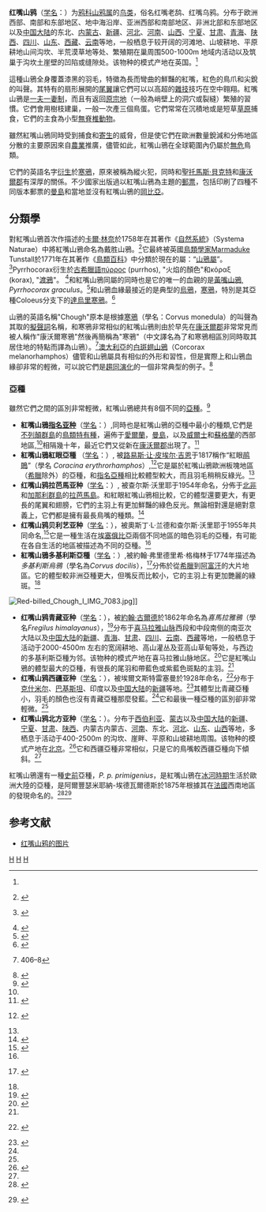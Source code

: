 {{Speciesbox
| image = Pyrrhocorax pyrrhocorax -standing-8.jpg
| image_caption = [[加那利群島|加那利群島]]的[[拉芭馬島|拉芭馬島]]的红嘴山鸦亚种（学名''P. p. barbarus''）
| status = LC
| status_system = iucn3.1
| status_ref =<ref name= IUCN>{{IUCN2008|id=146638|title = ''Pyrrhocorax pyrrhocorax''| assessors =BirdLife International|year=2009|downloaded=4 November 2009 }}</ref>
| taxon= Pyrrhocorax pyrrhocorax
| authority = ([[卡尔·林奈|Linnaeus]], 1758)<ref name='id2933'>{{cite web| url =http://www.bioinfo.cn/db05/BjdwSpecies.php?action=view&id=2933| title =红嘴山鸦| work =《中国动物物种编目数据库》| publisher =中国科学院微生物研究所| author =中国科学院动物研究所| accessdate =2009-04-04| deadurl =yes| archiveurl =https://web.archive.org/web/20160305102402/http://www.bioinfo.cn/db05/BjdwSpecies.php?action=view&id=2933| archivedate =2016-03-05}}</ref>
| range_map = Chough range map.png
| range_map_caption = 地图中的绿色地区为其大概分布地
}}

'''红嘴山鸦'''（[[学名|学名]]：{{lang|la|''Pyrrhocorax pyrrhocorax''}}）为[[鸦科|鸦科]][[山鸦属|山鸦属]]的[[鸟类|鸟类]]，俗名红嘴老鸹、红嘴乌鸦。分布于欧洲西部、南部和东部地区、地中海沿岸、亚洲西部和南部地区、非洲北部和东部地区以及[[中国大陆|中国大陆]]的东北、[[内蒙古|内蒙古]]、[[新疆|新疆]]、[[河北|河北]]、[[河南|河南]]、[[山西|山西]]、[[宁夏|宁夏]]、[[甘肃|甘肃]]、[[青海|青海]]、[[陕西|陕西]]、[[四川|四川]]、[[山东|山东]]、[[西藏|西藏]]、[[云南|云南]]等地，一般栖息于较开阔的河滩地、山坡耕地、平原耕地山间沟坎、半荒漠草地等处、繁殖期在巢周围500-1000m 地域内活动以及筑巢于沟坎土崖壁的凹陷或缝隙处。该物种的模式产地在英国。<ref name='id2933'/>

這種山鴉全身覆蓋漆黑的羽毛，特徵為長而彎曲的鮮豔的紅嘴，紅色的鳥爪和尖銳的叫聲。其特有的扇形展開的[[尾翼|尾翼]]讓它們可以以高超的[[雜技|雜技]]技巧在空中翱翔。紅嘴山鴉是[[一夫一妻制|一夫一妻制]]，而且有返回[[原宗地|原宗地]]（一般為峭壁上的洞穴或裂縫）繁殖的習慣。它們會用樹枝建巢，一般一次產三個鳥蛋。它們常常在沉積地或是短草[[草原|草原]]捕食，它們的主食為小型[[無脊椎動物|無脊椎動物]]。

雖然紅嘴山鴉同時受到捕食和[[寄生|寄生]]的威脅，但是使它們在歐洲數量銳減和分佈地區分散的主要原因來自[[農業|農業]]推廣，儘管如此，紅嘴山鴉在全球範圍內仍屬於[[無危|無危]]鳥類。

它們的英語名字[[衍生|衍生]]於[[寒鴉|寒鴉]]，原來被稱為縱火犯，同時和聖[[托馬斯·貝克特|托馬斯·貝克特]]和[[康沃爾郡|康沃爾郡]]有深厚的關係。不少國家出版過以紅嘴山鴉為主題的[[郵票|郵票]]，包括印刷了四種不同版本郵票的[[曼島|曼島]]和當地並沒有紅嘴山鴉的[[岡比亞|岡比亞]]。

== 分類學 ==
對紅嘴山鴉首次作描述的[[卡爾·林奈|卡爾·林奈]]於1758年在其著作《[[自然系統|自然系統]]》（Systema Naturae）中將紅嘴山鴉命名為戴胜山鴉。<ref>{{la icon}} {{cite book | last=Linnaeus | first=C | authorlink=Carolus Linnaeus | title=Systema naturae per regna tria naturae, secundum classes, ordines, genera, species, cum characteribus, differentiis, synonymis, locis. Tomus I. Editio decima, reformata. | publisher=Holmiae. (Laurentii Salvii). | year=1758| quote = U. atra, rostro pedibusque rubris |pages=118}}</ref>它最終被英國[[鳥類學家|鳥類學家]]Marmaduke Tunstall於1771年在其著作《[[鳥類百科|鳥類百科]]》中分類於現在的屬：“[[山鴉屬|山鴉屬]]”。<ref>{{la icon}} {{cite book | last=Tunstall | first=Marmaduke  | authorlink= Marmaduke Tunstall | title= Ornithologia Britannica: seu Avium omnium Britannicarum tam terrrestrium, quam aquaticarum catalogus, sermone Latino, Anglico et Gallico redditus | publisher=London, J. Dixwell | year=1771| quote = |pages=2}}</ref>Pyrrhocorax衍生於[[古希臘語|古希臘語]]πύρρος (purrhos), "火焰的顏色"和κόραξ (korax), "[[渡鴉|渡鴉]]"。 <ref name = BTO>{{cite web |title= Chough '' Pyrrhocorax pyrrhocorax '' [Linnaeus, 1758] |work= BTO''Web'' BirdFacts |url= http://blx1.bto.org/birdfacts/results/bob15590.htm |publisher= British Trust for Ornithology |accessdate= 2008-02-06 |archive-date= 2007-12-24 |archive-url= https://web.archive.org/web/20071224213534/http://blx1.bto.org/birdfacts/results/bob15590.htm |dead-url= yes }}</ref>和紅嘴山鴉同屬的同時也是它的唯一的血親的是[[黃嘴山鴉|黃嘴山鴉]], ''Pyrrhocorax graculus''。<ref name = ITIS1>{{cite web |title=ITIS Standard Report Page: ''Pyrrhocorax'' |url=http://www.itis.gov/servlet/SingleRpt/SingleRpt?search_topic=TSN&search_value=558155 |publisher=Integrated Taxonomic Information System |accessdate=2008-02-05 |archive-date=2016-06-10 |archive-url=https://www.webcitation.org/6iA9pGsrq?url=http://www.itis.gov/servlet/SingleRpt/SingleRpt?search_topic=TSN |dead-url=no }}</ref>和山鴉血緣最接近的是典型的[[烏鴉|烏鴉]]，[[寒鴉|寒鴉]]，特別是其亞種Coloeus分支下的[[達烏里寒鴉|達烏里寒鴉]]。<ref>{{cite book | last = Goodwin | first = Derek | coauthors= Gillmor, Robert | title = Crows of the World | year =1976  | publisher = British Museum (Natural History)| place=London|isbn = 0565007718 |pages = 151}}</ref>

山鴉的英語名稱"Chough"原本是根據[[寒鴉|寒鴉]]（學名：Corvus monedula）的叫聲為其取的[[擬聲詞|擬聲詞]]名稱，和寒鴉非常相似的紅嘴山鴉則由於早先在[[康沃爾郡|康沃爾郡]]非常常見而被人稱作"康沃爾寒鴉"然後再簡稱為"寒鴉"（中文譯名為了和寒鴉相區別同時取其居住地的特點而譯為山鴉）。<ref name= Cocker >{{cite book | last = Cocker | first = Mark | coauthors= Mabey, Richard  |title = Birds Britannica | year = 2005 |location=London | publisher = Chatto & Windus | isbn = 0-7011-6907-9}} 406–8</ref>[[澳大利亞|澳大利亞]]的[[白斑翅山鴉|白斑翅山鴉]]（Corcorax melanorhamphos）儘管和山鴉屬具有相似的外形和習性，但是實際上和山鴉血緣卻非常的輕微，可以說它們是[[趨同演化|趨同演化]]的一個非常典型的例子。<ref name =ITIS2 >{{cite web |title=ITIS Standard Report Page: ''Corcorax'' |url=http://www.itis.gov/servlet/SingleRpt/SingleRpt?search_topic=TSN&search_value=557570 |publisher=Integrated Taxonomic Information System |accessdate=2008-02-05 |archive-date=2011-10-22 |archive-url=https://web.archive.org/web/20111022191623/http://www.itis.gov/servlet/SingleRpt/SingleRpt?search_topic=TSN&search_value=557570 |dead-url=no }}</ref>

=== 亞種 ===
雖然它們之間的區別非常輕微，紅嘴山鴉總共有8個不同的[[亞種|亞種]]。<ref name= Madge94>{{cite book | last = Madge | first = Steve | coauthors= Burn, Hilary |title = Crows and jays: a guide to the crows, jays and magpies of the world | year = 1994 | publisher = A&C Black | pages = 133–5 | isbn = 0-7136-3999-7}}</ref>
*'''紅嘴山鴉[[指名亚种|指名亚种]]'''（[[学名|学名]]：{{lang|la|''Pyrrhocorax pyrrhocorax''}}）,同時也是紅嘴山鴉的亞種中最小的種類,它們是[[不列顛群島|不列顛群島]]的[[鳥類|鳥類]][[特有種|特有種]]，遍佈于[[愛爾蘭|愛爾蘭]]，[[曼島|曼島]]，以及[[威爾士|威爾士]]和[[蘇格蘭|蘇格蘭]]的西部地區,<ref name= Madge94/>相隔幾十年，最近它們又從新在[[康沃爾郡|康沃爾郡]]出現了。<ref name=CCC>{{cite web|title= The Cornish Chough|url= http://www.cornwall.gov.uk/index.cfm?articleid=4445|publisher= [[Cornwall_County_Council|Cornwall County Council]]|accessdate= 2008-02-05|deadurl= yes|archiveurl= https://web.archive.org/web/20070930030917/http://www.cornwall.gov.uk/index.cfm?articleid=4445|archivedate= 2007-09-30}}</ref>
*'''紅嘴山鴉紅眼亞種''' （[[学名|学名]]：{{lang|la|''Pyrrhocorax pyrrhocorax erythropthalmus''}}）, 被[[路易斯·让·皮埃尔·吉恩|路易斯·让·皮埃尔·吉恩]]于1817稱作“紅眼[[鹃鵙|鹃鵙]]”（學名 ''Coracina erythrorhamphos''）,<ref name= Vieillot >{{fr icon}} {{cite book | last = Vieillot | first = Louis Jean Pierre | title = Nouveau dictionnaire d'histoire naturelle|pages =volume 8, 12 | year =1817  |  isbn = | nopp = true }}</ref>它是屬於紅嘴山鴉歐洲板塊地區（[[希臘|希臘]]除外）的亞種，和[[指名亞種|指名亞種]]相比較體型較大，而且羽毛稍稍反綠光。<ref name= Madge94/>
* '''红嘴山鸦拉芭馬亚种'''（[[学名|学名]]：{{lang|la|''Pyrrhocorax pyrrhocorax barbarus''}}）, 被查尔斯·沃里耶于1954年命名，分佈于[[北非|北非]]和[[加那利群島|加那利群島]]的[[拉芭馬島|拉芭馬島]]。和紅眼紅嘴山鴉相比較，它的體型還要更大，有更長的尾翼和翅膀，它們的主羽上有更加鮮豔的綠色反光。無論相對還是絕對意義上，它們都是擁有最長鳥嘴的種類。<ref name=Vaurie >{{cite journal|last=Vaurie |first= Charles |title= Systematic Notes on Palearctic Birds. No. 4 The Choughs (''Pyrrhocorax'') |journal= American Museum Novitates |volume= |issue=1658 |url=http://hdl.handle.net/2246/3595|date=May 1954}}</ref>
* '''红嘴山鸦贝利艺亚种'''（[[学名|学名]]：{{lang|la|''Pyrrhocorax pyrrhocorax baileyi''}}），被奧斯丁·L·兰德和查尔斯·沃里耶于1955年共同命名,<ref name= Rand >{{cite journal|last= Rand |first= Austin Loomer |coauthors= Vaurie, Charles |month= |year= 1955|title= A new chough from the highlands of Abyssinia |journal= Bulletin of the British Ornithologists’ Club |volume=75 |issue= |pages=28 }}</ref>它是一種生活在[[埃塞俄比亞|埃塞俄比亞]]兩個不同地區的暗色羽毛的亞種，有可能在各自生活的地區被描述為不同的亞種。<ref name= Madge94/>
* '''紅嘴山鴉多基利斯亞種'''（[[学名|学名]]：{{lang|la|''Pyrrhocorax pyrrhocorax docilis''}}）,被約翰·弗里德里希·格梅林于1774年描述為''多基利斯烏鴉''（學名為''Corvus docilis''），<ref name=Gmelin >{{de icon}} {{cite book | last = Gmelin | first = Johann Friedrich | title = Reise durch Russland | url = https://archive.org/details/bub_gb_X5AaAAAAYAAJ | year = 1774 | page = volume 3, 365 | isbn = | nopp = true }}</ref>分佈於從[[希臘|希臘]]到[[阿富汗|阿富汗]]的大片地區。它的體型較非洲亞種更大，但嘴反而比較小，它的主羽上有更加艷麗的綠斑。<ref name= Madge94/>
[[Image:Red-billed_Chough_I_IMG_7083.jpg|thumb]]]]
*'''红嘴山鸦青藏亚种'''（[[学名|学名]]：{{lang|la|''Pyrrhocorax pyrrhocorax himalayanus''}}），被[[約翰·古爾德|約翰·古爾德]]於1862年命名為''喜馬拉雅鴉''（學名''Fregilus himalayanus''），<ref name= Gould>{{cite journal|last=Gould |first=John |month= |year= 1862 |title= [Two new species of hummingbird, a new ''Fregilus'' from the Himalayas and a new species of Prion]|journal= Proceedings of the Zoological Society of London |volume= |issue= |pages=125 }}</ref>分布于[[喜马拉雅山脉|喜马拉雅山脉]]西段和中段南侧的南亚次大陆以及[[中国大陆|中国大陆]]的[[新疆|新疆]]、[[青海|青海]]、[[甘肃|甘肃]]、[[四川|四川]]、[[云南|云南]]、[[西藏|西藏]]等地，一般栖息于活动于2000-4500m 左右的宽阔耕地、高山灌丛及亚高山草甸等处，与西边的多基利斯亞種为邻。该物种的模式产地在喜马拉雅山脉地区。<ref name='id2936'>{{cite web| url =http://www.bioinfo.cn/db05/BjdwSpecies.php?action=view&id=2936| title =红嘴山鸦青藏亚种| work =《中国动物物种编目数据库》| publisher =中国科学院微生物研究所| author =中国科学院动物研究所| accessdate =2009-04-04| deadurl =yes| archiveurl =https://web.archive.org/web/20160305074142/http://www.bioinfo.cn/db05/BjdwSpecies.php?action=view&id=2936| archivedate =2016-03-05}}</ref>它是紅嘴山鴉的體型最大的亞種，有很長的尾羽和帶藍色或紫藍色斑點的主羽。<ref name= Madge94/>
*'''红嘴山鸦西疆亚种'''（[[学名|学名]]：{{lang|la|''Pyrrhocorax pyrrhocorax centralis''}}），被埃爾文斯特雷塞曼於1928年命名，<ref name= Stresemann >{{de icon}} {{cite journal|last=Stresemann |first= Erwin |month= |year=1928 |title= Die Vögel der Elburs Expedition 1927 |journal= Journal of Ornithology |volume=76 |issue= |pages=344 |doi= 10.1007/BF01940684 }}</ref>分布于[[克什米尔|克什米尔]]、[[巴基斯坦|巴基斯坦]]、印度以及[[中国大陆|中国大陆]]的[[新疆|新疆]]等地。<ref name='id2935'>{{cite web| url =http://www.bioinfo.cn/db05/BjdwSpecies.php?action=view&id=2935| title =红嘴山鸦西疆亚种| work =《中国动物物种编目数据库》| publisher =中国科学院微生物研究所| author =中国科学院动物研究所| accessdate =2009-04-04| deadurl =yes| archiveurl =https://web.archive.org/web/20160305044419/http://www.bioinfo.cn/db05/BjdwSpecies.php?action=view&id=2935| archivedate =2016-03-05}}</ref>其體型比青藏亞種小，羽毛的顏色也沒有青藏亞種那麼發藍。<ref name= Madge94/>它和最後一種亞種的區別卻非常輕微。<ref name = Vaurie/>
*'''红嘴山鸦北方亚种'''（[[学名|学名]]：{{lang|la|''Pyrrhocorax pyrrhocorax brachypus''}}）。分布于[[西伯利亚|西伯利亚]]、[[蒙古|蒙古]]以及[[中国大陆|中国大陆]]的[[新疆|新疆]]、[[宁夏|宁夏]]、[[甘肃|甘肃]]、[[陕西|陕西]]、内蒙古内蒙古、[[河南|河南]]、东北、[[河北|河北]]、[[山东|山东]]、[[山西|山西]]等地，多栖息于活动于400-2500m 的沟坎、崖畔、平原和山坡耕地周围。该物种的模式产地在[[北京|北京]]。<ref name='id2934'>{{cite web| url =http://www.bioinfo.cn/db05/BjdwSpecies.php?action=view&id=2934| title =红嘴山鸦北方亚种| work =《中国动物物种编目数据库》| publisher =中国科学院微生物研究所| author =中国科学院动物研究所| accessdate =2009-04-04| deadurl =yes| archiveurl =https://web.archive.org/web/20160305064707/http://www.bioinfo.cn/db05/BjdwSpecies.php?action=view&id=2934| archivedate =2016-03-05}}</ref>它和西疆亞種非常相似，只是它的鳥嘴較西疆亞種向下傾斜。<ref name= Madge94/>

紅嘴山鴉還有一種[[史前|史前]]亞種，''P. p. primigenius''，是紅嘴山鴉在[[冰河時期|冰河時期]]生活於歐洲大陸的亞種，是阿爾豐瑟米耶納-埃德瓦爾德斯於1875年根據其在[[法國|法國]]西南地區的發現命名的。<ref name=Milne >{{cite book | last = Milne-Edwards | first =Alphonse | coauthors= Lartet, Édouard & Christy, Henry (eds.) |title = Reliquiae aquitanicae: being contributions to the archaeology and palaeontology of Pèrigord and the adjoining provinces of Southern France| year = 1875 | publisher = London : Williams| pages = 226–247|isbn = }}</ref><ref name= Mourer>{{fr icon}} {{cite journal|last= Mourer-Chauviré |first= Cécile |month= |year=1975 |title= Les oiseaux du Pléistocène moyen et supérieur de France |journal= Documents des Laboratoires de Géologie de la Faculté des Sciences de Lyon n° 64 |volume= |issue= }}</ref>

== 参考文献 ==
{{reflist}}
* [https://pic.birdnet.cn/atlas//202011/03/115355mdgdodpwrpzp1qvn.jpg 红嘴山鸦的图片]
{{Taxonbar|from=Q643836}}
[[Category:山鸦属|H]]
[[Category:_卡尔·林奈命名的生物分类|H]]
[[Category:_1758年描述的鸟类|H]]